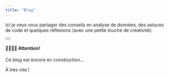 ```yaml
---
title: "Blog"
---
```


Ici je veux vous partager des conseils en analyse de données, des astuces de code et quelques réflexions (avec une petite touche de créativité).

:::: {.alert .alert-dismissible .alert-warning}
<button type="button" class="btn-close" data-bs-dismiss="alert">

</button>

<h4 class="alert-heading">

::: {.alert .alert-dismissible .alert-warning}
🚧👷🏽‍♀️ Attention!
:::

</h4>

<p class="mb-0">

Ce blog est encore en construction...

À très vite !

</p>
::::
